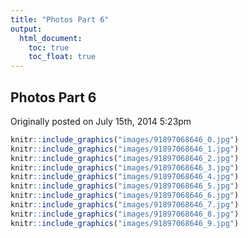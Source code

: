 ```yaml
---
title: "Photos Part 6"
output:
  html_document:
    toc: true
    toc_float: true
---
```


## Photos Part 6

Originally posted on July 15th, 2014 5:23pm

```r
knitr::include_graphics("images/91897068646_0.jpg")
knitr::include_graphics("images/91897068646_1.jpg")
knitr::include_graphics("images/91897068646_2.jpg")
knitr::include_graphics("images/91897068646_3.jpg")
knitr::include_graphics("images/91897068646_4.jpg")
knitr::include_graphics("images/91897068646_5.jpg")
knitr::include_graphics("images/91897068646_6.jpg")
knitr::include_graphics("images/91897068646_7.jpg")
knitr::include_graphics("images/91897068646_8.jpg")
knitr::include_graphics("images/91897068646_9.jpg")
```


